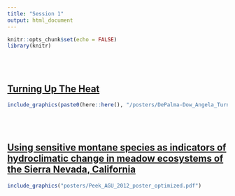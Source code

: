 ```yaml
---
title: "Session 1"
output: html_document
---
```


```r
knitr::opts_chunk$set(echo = FALSE)
library(knitr)

```

<br>
<br>

<div class = "row">
  
## [Turning Up The Heat](posters/DePalma-Dow_Angela_TurningUpTheHeatPoster_July2020.pdf)

```r

include_graphics(paste0(here::here(), "/posters/DePalma-Dow_Angela_TurningUpTheHeatPoster_July2020.pdf"))

```

</div>

<br><br>

<div class = "row">

## [Using sensitive montane species as indicators of hydroclimatic change in meadow ecosystems of the Sierra Nevada, California](posters/Peek_AGU_2012_poster_optimized.pdf)

```r

include_graphics("posters/Peek_AGU_2012_poster_optimized.pdf")

```

</div>
